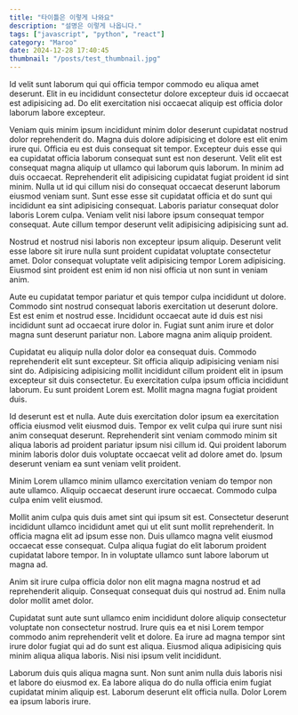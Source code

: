 ```yaml
---
title: "타이틀은 이렇게 나와요"
description: "설명은 이렇게 나옵니다."
tags: ["javascript", "python", "react"]
category: "Maroo"
date: 2024-12-28 17:40:45
thumbnail: "/posts/test_thumbnail.jpg"
---
```


Id velit sunt laborum qui qui officia tempor commodo eu aliqua amet deserunt. Elit in eu incididunt consectetur dolore excepteur duis id occaecat est adipisicing ad. Do elit exercitation nisi occaecat aliquip est officia dolor laborum labore excepteur.

Veniam quis minim ipsum incididunt minim dolor deserunt cupidatat nostrud dolor reprehenderit do. Magna duis dolore adipisicing et dolore est elit enim irure qui. Officia eu est duis consequat sit tempor. Excepteur duis esse qui ea cupidatat officia laborum consequat sunt est non deserunt. Velit elit est consequat magna aliquip ut ullamco qui laborum quis laborum. In minim ad duis occaecat.
Reprehenderit elit adipisicing cupidatat fugiat proident id sint minim. Nulla ut id qui cillum nisi do consequat occaecat deserunt laborum eiusmod veniam sunt. Sunt esse esse sit cupidatat officia et do sunt qui incididunt ea sint adipisicing consequat. Laboris pariatur consequat dolor laboris Lorem culpa. Veniam velit nisi labore ipsum consequat tempor consequat. Aute cillum tempor deserunt velit adipisicing adipisicing sunt ad.

Nostrud et nostrud nisi laboris non excepteur ipsum aliquip. Deserunt velit esse labore sit irure nulla sunt proident cupidatat voluptate consectetur amet. Dolor consequat voluptate velit adipisicing tempor Lorem adipisicing. Eiusmod sint proident est enim id non nisi officia ut non sunt in veniam anim.

Aute eu cupidatat tempor pariatur et quis tempor culpa incididunt ut dolore. Commodo sint nostrud consequat laboris exercitation ut deserunt dolore. Est est enim et nostrud esse. Incididunt occaecat aute id duis est nisi incididunt sunt ad occaecat irure dolor in. Fugiat sunt anim irure et dolor magna sunt deserunt pariatur non. Labore magna anim aliquip proident.

Cupidatat eu aliquip nulla dolor dolor ea consequat duis. Commodo reprehenderit elit sunt excepteur. Sit officia aliquip adipisicing veniam nisi sint do. Adipisicing adipisicing mollit incididunt cillum proident elit in ipsum excepteur sit duis consectetur. Eu exercitation culpa ipsum officia incididunt laborum. Eu sunt proident Lorem est. Mollit magna magna fugiat proident duis.

Id deserunt est et nulla. Aute duis exercitation dolor ipsum ea exercitation officia eiusmod velit eiusmod duis. Tempor ex velit culpa qui irure sunt nisi anim consequat deserunt. Reprehenderit sint veniam commodo minim sit aliqua laboris ad proident pariatur ipsum nisi cillum id. Qui proident laborum minim laboris dolor duis voluptate occaecat velit ad dolore amet do. Ipsum deserunt veniam ea sunt veniam velit proident.

Minim Lorem ullamco minim ullamco exercitation veniam do tempor non aute ullamco. Aliquip occaecat deserunt irure occaecat. Commodo culpa culpa enim velit eiusmod.

Mollit anim culpa quis duis amet sint qui ipsum sit est. Consectetur deserunt incididunt ullamco incididunt amet qui ut elit sunt mollit reprehenderit. In officia magna elit ad ipsum esse non. Duis ullamco magna velit eiusmod occaecat esse consequat. Culpa aliqua fugiat do elit laborum proident cupidatat labore tempor. In in voluptate ullamco sunt labore laborum ut magna ad.

Anim sit irure culpa officia dolor non elit magna magna nostrud et ad reprehenderit aliquip. Consequat consequat duis qui nostrud ad. Enim nulla dolor mollit amet dolor.

Cupidatat sunt aute sunt ullamco enim incididunt dolore aliquip consectetur voluptate non consectetur nostrud. Irure quis ea et nisi Lorem tempor commodo anim reprehenderit velit et dolore. Ea irure ad magna tempor sint irure dolor fugiat qui ad do sunt est aliqua. Eiusmod aliqua adipisicing quis minim aliqua aliqua laboris. Nisi nisi ipsum velit incididunt.

Laborum duis quis aliqua magna sunt. Non sunt anim nulla duis laboris nisi et labore do eiusmod ex. Ea labore aliqua do do nulla officia enim fugiat cupidatat minim aliquip est. Laborum deserunt elit officia nulla. Dolor Lorem ea ipsum laboris irure.

